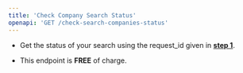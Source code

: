 ```yaml
---
title: 'Check Company Search Status'
openapi: 'GET /check-search-companies-status'
---
```


- Get the status of your search using the request_id given in [**step 1**](https://fdocs.info/api-reference/endpoint/search-companies).

- This endpoint is **FREE** of charge.